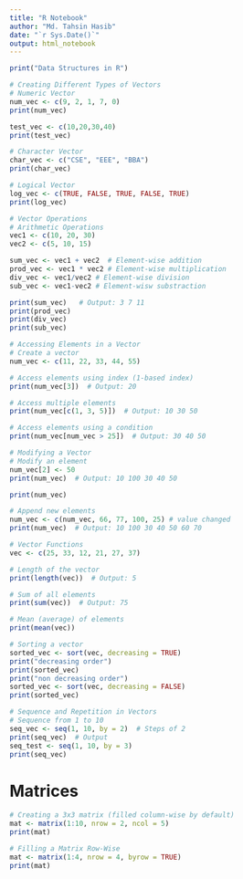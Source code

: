 ```yaml
---
title: "R Notebook"
author: "Md. Tahsin Hasib"
date: "`r Sys.Date()`"
output: html_notebook
---
```


```r
print("Data Structures in R")
```
```r
# Creating Different Types of Vectors
# Numeric Vector
num_vec <- c(9, 2, 1, 7, 0)
print(num_vec)

test_vec <- c(10,20,30,40)
print(test_vec)
```


```r
# Character Vector
char_vec <- c("CSE", "EEE", "BBA")
print(char_vec)
```
```r
# Logical Vector
log_vec <- c(TRUE, FALSE, TRUE, FALSE, TRUE)
print(log_vec)
```

```r
# Vector Operations
# Arithmetic Operations
vec1 <- c(10, 20, 30)
vec2 <- c(5, 10, 15)

sum_vec <- vec1 + vec2  # Element-wise addition
prod_vec <- vec1 * vec2 # Element-wise multiplication
div_vec <- vec1/vec2 # Element-wise division
sub_vec <- vec1-vec2 # Element-wisw substraction

print(sum_vec)   # Output: 3 7 11
print(prod_vec)
print(div_vec)
print(sub_vec)
```
```r
# Accessing Elements in a Vector
# Create a vector
num_vec <- c(11, 22, 33, 44, 55)

# Access elements using index (1-based index)
print(num_vec[3])  # Output: 20
```

```r
# Access multiple elements
print(num_vec[c(1, 3, 5)])  # Output: 10 30 50

```

```r
# Access elements using a condition
print(num_vec[num_vec > 25])  # Output: 30 40 50
```


```r
# Modifying a Vector
# Modify an element
num_vec[2] <- 50
print(num_vec)  # Output: 10 100 30 40 50
```


```r
print(num_vec)
```

```r
# Append new elements
num_vec <- c(num_vec, 66, 77, 100, 25) # value changed
print(num_vec)  # Output: 10 100 30 40 50 60 70
```

```r
# Vector Functions
vec <- c(25, 33, 12, 21, 27, 37)

# Length of the vector
print(length(vec))  # Output: 5
```

```r
# Sum of all elements
print(sum(vec))  # Output: 75
```


```r
# Mean (average) of elements
print(mean(vec))  
```

```r
# Sorting a vector
sorted_vec <- sort(vec, decreasing = TRUE)
print("decreasing order")
print(sorted_vec)  
print("non decreasing order")
sorted_vec <- sort(vec, decreasing = FALSE)
print(sorted_vec)
```

```r
# Sequence and Repetition in Vectors
# Sequence from 1 to 10
seq_vec <- seq(1, 10, by = 2)  # Steps of 2
print(seq_vec)  # Output
seq_test <- seq(1, 10, by = 3)
print(seq_vec)
```
# Matrices


```r
# Creating a 3x3 matrix (filled column-wise by default)
mat <- matrix(1:10, nrow = 2, ncol = 5)
print(mat)
```

```r
# Filling a Matrix Row-Wise
mat <- matrix(1:4, nrow = 4, byrow = TRUE)
print(mat)

```

